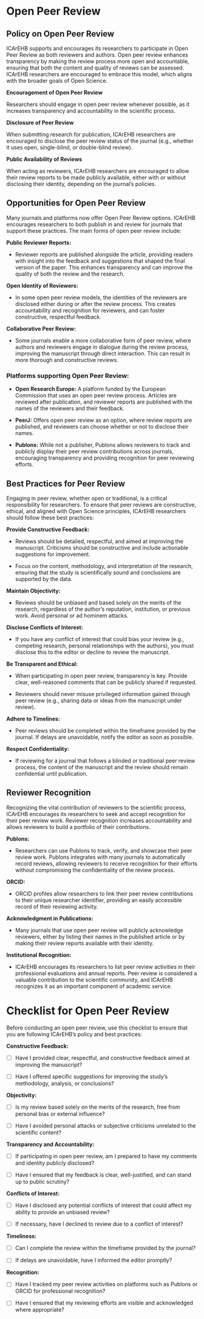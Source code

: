 # Open Peer Review

## Policy on Open Peer Review

ICArEHB supports and encourages its researchers to participate in Open Peer Review as both reviewers and authors. Open peer review enhances transparency by making the review process more open and accountable, ensuring that both the content and quality of reviews can be assessed. ICArEHB researchers are encouraged to embrace this model, which aligns with the broader goals of Open Science.

**Encouragement of Open Peer Review**

Researchers should engage in open peer review whenever possible, as it increases transparency and accountability in the scientific process.

**Disclosure of Peer Review**

When submitting research for publication, ICArEHB researchers are encouraged to disclose the peer review status of the journal (e.g., whether it uses open, single-blind, or double-blind review).

**Public Availability of Reviews**

When acting as reviewers, ICArEHB researchers are encouraged to allow their review reports to be made publicly available, either with or without disclosing their identity, depending on the journal's policies.

## Opportunities for Open Peer Review

Many journals and platforms now offer Open Peer Review options. ICArEHB encourages researchers to both publish in and review for journals that support these practices. The main forms of open peer review include:

**Public Reviewer Reports:**

-   Reviewer reports are published alongside the article, providing readers with insight into the feedback and suggestions that shaped the final version of the paper. This enhances transparency and can improve the quality of both the review and the research.

**Open Identity of Reviewers:**

-   In some open peer review models, the identities of the reviewers are disclosed either during or after the review process. This creates accountability and recognition for reviewers, and can foster constructive, respectful feedback.

**Collaborative Peer Review:**

-   Some journals enable a more collaborative form of peer review, where authors and reviewers engage in dialogue during the review process, improving the manuscript through direct interaction. This can result in more thorough and constructive reviews.

### Platforms supporting Open Peer Review:

-   **Open Research Europe:** A platform funded by the European Commission that uses an open peer review process. Articles are reviewed after publication, and reviewer reports are published with the names of the reviewers and their feedback.

-   **PeerJ:** Offers open peer review as an option, where review reports are published, and reviewers can choose whether or not to disclose their names.

-   **Publons:** While not a publisher, Publons allows reviewers to track and publicly display their peer review contributions across journals, encouraging transparency and providing recognition for peer reviewing efforts.

## Best Practices for Peer Review

Engaging in peer review, whether open or traditional, is a critical responsibility for researchers. To ensure that peer reviews are constructive, ethical, and aligned with Open Science principles, ICArEHB researchers should follow these best practices:

**Provide Constructive Feedback:**

-   Reviews should be detailed, respectful, and aimed at improving the manuscript. Criticisms should be constructive and include actionable suggestions for improvement.

-   Focus on the content, methodology, and interpretation of the research, ensuring that the study is scientifically sound and conclusions are supported by the data.

**Maintain Objectivity:**

-   Reviews should be unbiased and based solely on the merits of the research, regardless of the author's reputation, institution, or previous work. Avoid personal or ad hominem attacks.

**Disclose Conflicts of Interest:**

-   If you have any conflict of interest that could bias your review (e.g., competing research, personal relationships with the authors), you must disclose this to the editor or decline to review the manuscript.

**Be Transparent and Ethical:**

-   When participating in open peer review, transparency is key. Provide clear, well-reasoned comments that can be publicly shared if requested.

-   Reviewers should never misuse privileged information gained through peer review (e.g., sharing data or ideas from the manuscript under review).

**Adhere to Timelines:**

-   Peer reviews should be completed within the timeframe provided by the journal. If delays are unavoidable, notify the editor as soon as possible.

**Respect Confidentiality:**

-   If reviewing for a journal that follows a blinded or traditional peer review process, the content of the manuscript and the review should remain confidential until publication.

## Reviewer Recognition

Recognizing the vital contribution of reviewers to the scientific process, ICArEHB encourages its researchers to seek and accept recognition for their peer review work. Reviewer recognition increases accountability and allows reviewers to build a portfolio of their contributions.

**Publons:**

-   Researchers can use Publons to track, verify, and showcase their peer review work. Publons integrates with many journals to automatically record reviews, allowing reviewers to receive recognition for their efforts without compromising the confidentiality of the review process.

**ORCID:**

-   ORCID profiles allow researchers to link their peer review contributions to their unique researcher identifier, providing an easily accessible record of their reviewing activity.

**Acknowledgment in Publications:**

-   Many journals that use open peer review will publicly acknowledge reviewers, either by listing their names in the published article or by making their review reports available with their identity.

**Institutional Recognition:**

-   ICArEHB encourages its researchers to list peer review activities in their professional evaluations and annual reports. Peer review is considered a valuable contribution to the scientific community, and ICArEHB recognizes it as an important component of academic service.

# Checklist for Open Peer Review

Before conducting an open peer review, use this checklist to ensure that you are following ICArEHB's policy and best practices:

**Constructive Feedback:**

-   [ ] Have I provided clear, respectful, and constructive feedback aimed at improving the manuscript?

-   [ ] Have I offered specific suggestions for improving the study's methodology, analysis, or conclusions?

**Objectivity:**

-   [ ] Is my review based solely on the merits of the research, free from personal bias or external influence?

-   [ ] Have I avoided personal attacks or subjective criticisms unrelated to the scientific content?

**Transparency and Accountability:**

-   [ ] If participating in open peer review, am I prepared to have my comments and identity publicly disclosed?

-   [ ] Have I ensured that my feedback is clear, well-justified, and can stand up to public scrutiny?

**Conflicts of Interest:**

-   [ ] Have I disclosed any potential conflicts of interest that could affect my ability to provide an unbiased review?

-   [ ] If necessary, have I declined to review due to a conflict of interest?

**Timeliness:**

-   [ ] Can I complete the review within the timeframe provided by the journal?

-   [ ] If delays are unavoidable, have I informed the editor promptly?

**Recognition:**

-   [ ] Have I tracked my peer review activities on platforms such as Publons or ORCID for professional recognition?

-   [ ] Have I ensured that my reviewing efforts are visible and acknowledged where appropriate?
